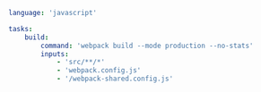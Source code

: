 ```yaml title="<project>/moon.yml" {6-9}
language: 'javascript'

tasks:
	build:
		command: 'webpack build --mode production --no-stats'
		inputs:
			- 'src/**/*'
			- 'webpack.config.js'
			- '/webpack-shared.config.js'
```
